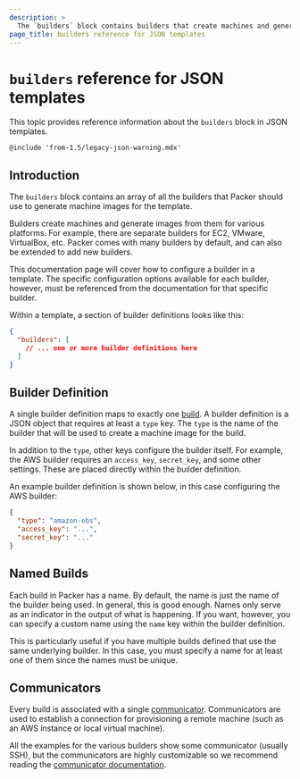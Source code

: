 ```yaml
---
description: >
  The `builders` block contains builders that create machines and generate images. Learn how to configure the `builders` block in JSON templates for Packer.
page_title: builders reference for JSON templates
---
```


# `builders` reference for JSON templates

This topic provides reference information about the `builders` block in JSON templates.

`@include 'from-1.5/legacy-json-warning.mdx'`

## Introduction

The `builders` block contains an array of all the builders
that Packer should use to generate machine images for the template.

Builders create machines and generate images from them
for various platforms. For example, there are separate builders for EC2,
VMware, VirtualBox, etc. Packer comes with many builders by default, and can
also be extended to add new builders.

This documentation page will cover how to configure a builder in a template.
The specific configuration options available for each builder, however, must be
referenced from the documentation for that specific builder.

Within a template, a section of builder definitions looks like this:

```json
{
  "builders": [
    // ... one or more builder definitions here
  ]
}
```

## Builder Definition

A single builder definition maps to exactly one
[build](/packer/docs/terminology#builds). A builder definition is a
JSON object that requires at least a `type` key. The `type` is the name of the
builder that will be used to create a machine image for the build.

In addition to the `type`, other keys configure the builder itself. For
example, the AWS builder requires an `access_key`, `secret_key`, and some other
settings. These are placed directly within the builder definition.

An example builder definition is shown below, in this case configuring the AWS
builder:

```json
{
  "type": "amazon-ebs",
  "access_key": "...",
  "secret_key": "..."
}
```

## Named Builds

Each build in Packer has a name. By default, the name is just the name of the
builder being used. In general, this is good enough. Names only serve as an
indicator in the output of what is happening. If you want, however, you can
specify a custom name using the `name` key within the builder definition.

This is particularly useful if you have multiple builds defined that use the
same underlying builder. In this case, you must specify a name for at least one
of them since the names must be unique.

## Communicators

Every build is associated with a single
[communicator](/packer/docs/templates/legacy_json_templates/communicator). Communicators are used to
establish a connection for provisioning a remote machine (such as an AWS
instance or local virtual machine).

All the examples for the various builders show some communicator (usually SSH),
but the communicators are highly customizable so we recommend reading the
[communicator documentation](/packer/docs/templates/legacy_json_templates/communicator).
